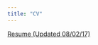 ```yaml
---
title: "CV"
---
```


[Resume (Updated 08/02/17)](https://drive.google.com/file/d/0B7ci8QYHx8-UNDFQeC1aYXotVm8/view?usp=sharing)
